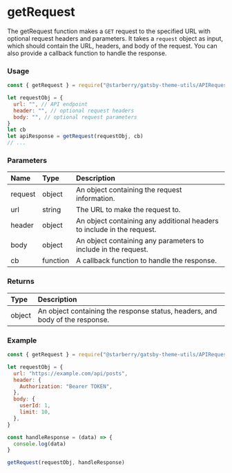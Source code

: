 # getRequest

The getRequest function makes a `GET` request to the specified URL with optional request headers and parameters. It takes a `request` object as input, which should contain the URL, headers, and body of the request. You can also provide a callback function to handle the response.

### Usage

```js
const { getRequest } = require("@starberry/gatsby-theme-utils/APIRequest")

let requestObj = {
  url: "", // API endpoint
  header: "", // optional request headers
  body: "", // optional request parameters
}
let cb
let apiResponse = getRequest(requestObj, cb)
// ...
```

### Parameters

| Name    | Type     | Description                                                            |
| :------ | :------- | :--------------------------------------------------------------------- |
| request | object   | An object containing the request information.                          |
| url     | string   | The URL to make the request to.                                        |
| header  | object   | An object containing any additional headers to include in the request. |
| body    | object   | An object containing any parameters to include in the request.         |
| cb      | function | A callback function to handle the response.                            |

### Returns

| Type   | Description                                                                  |
| :----- | :--------------------------------------------------------------------------- |
| object | An object containing the response status, headers, and body of the response. |

### Example

```js
const { getRequest } = require("@starberry/gatsby-theme-utils/APIRequest")

let requestObj = {
  url: "https://example.com/api/posts",
  header: {
    Authorization: "Bearer TOKEN",
  },
  body: {
    userId: 1,
    limit: 10,
  },
}

const handleResponse = (data) => {
  console.log(data)
}

getRequest(requestObj, handleResponse)
```
